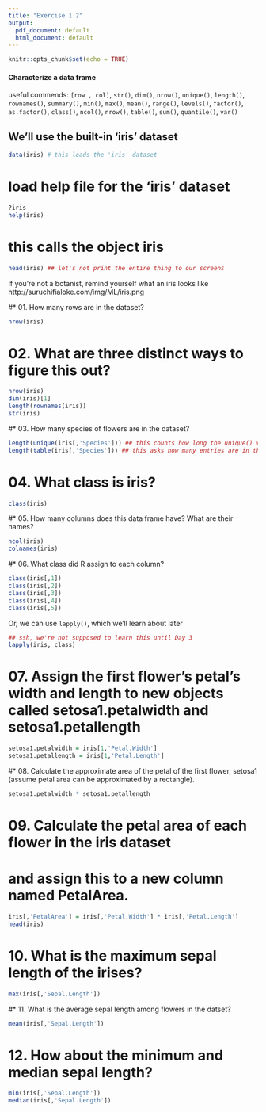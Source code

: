 ```yaml
---
title: "Exercise 1.2"
output:
  pdf_document: default
  html_document: default
---
```


```r
knitr::opts_chunk$set(echo = TRUE)
```

#### Characterize a data frame

useful commends: `[row , col]`, `str()`, `dim()`, `nrow()`, `unique()`, `length()`, `rownames()`, `summary()`, `min()`, `max()`, `mean()`, `range()`, `levels()`, `factor()`, `as.factor()`, `class()`, `ncol()`, `nrow()`, `table()`, `sum()`, `quantile()`, `var()`

## We'll use the built-in 'iris' dataset
```r
data(iris) # this loads the 'iris' dataset 
```

# load help file for the 'iris' dataset

```r
?iris
help(iris)
```

# this calls the object iris
```r
head(iris) ## let's not print the entire thing to our screens
```

If you're not a botanist, remind yourself what an iris looks like http://suruchifialoke.com/img/ML/iris.png

#* 01. How many rows are in the dataset?

```r
nrow(iris)
```


#  02. What are three distinct ways to figure this out? 
```r
nrow(iris)
dim(iris)[1]
length(rownames(iris))
str(iris)
```


#* 03. How many species of flowers are in the dataset?

```r
length(unique(iris[,'Species'])) ## this counts how long the unique() vector is
length(table(iris[,'Species'])) ## this asks how many entries are in the table
```

# 04. What class is iris?
```r
class(iris)
```

#* 05. How many columns does this data frame have? What are their names?

```r
ncol(iris)
colnames(iris)
```

#* 06. What class did R assign to each column?

```r
class(iris[,1])
class(iris[,2])
class(iris[,3])
class(iris[,4])
class(iris[,5])
```
Or, we can use `lapply()`, which we'll learn about later
```r
## ssh, we're not supposed to learn this until Day 3
lapply(iris, class)
```


# 07. Assign the first flower's petal's width and length to new objects called setosa1.petalwidth and setosa1.petallength

```r
setosa1.petalwidth = iris[1,'Petal.Width']
setosa1.petallength = iris[1,'Petal.Length']
```


#* 08. Calculate the approximate area of the petal of the first flower, setosa1 (assume petal area can be approximated by a rectangle).

```r
setosa1.petalwidth * setosa1.petallength
```


# 09. Calculate the petal area of each flower in the iris dataset
#        and assign this to a new column named PetalArea.

```r
iris[,'PetalArea'] = iris[,'Petal.Width'] * iris[,'Petal.Length']
head(iris)
```


# 10. What is the maximum sepal length of the irises?

```r
max(iris[,'Sepal.Length'])
```


#* 11. What is the average sepal length among flowers in the datset?

```r
mean(iris[,'Sepal.Length'])
```


# 12. How about the minimum and median sepal length? 

```r
min(iris[,'Sepal.Length'])
median(iris[,'Sepal.Length'])
```


